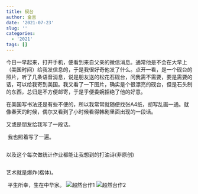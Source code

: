 ```yaml
---
title: 砚台
author: 金吉
date: '2021-07-23'
slug: ''
categories:
  - '2021'
tags: []
---
```



今日一早起来，打开手机，便看到来自父亲的微信消息。通常他是不会在大早上（美国时间）给我发信息的，于是我很好奇他发了什么。点开一看，是一个砚台的照片，听了几条语音消息，说是朋友送的松花石砚台，问我需不需要，要是需要的话，可以给我寄到美国。我又看了一下图片，确实是个很漂亮的砚台，但是石头制的东西，总归是不方便邮寄，于是乎便委婉拒绝了他的好意。

在美国写书法还是有些不便的，所以我常常就随便找张A4纸，胡写乱画一通。就像春天的时候，偶尔又看到了小时候看得韩剧里面出现的一段话。
![<我叫金三顺>](https://raw.githubusercontent.com/JinjiPang/jinji/main/content/cn/2021-07-23-/images/dance.jpg)


又或是朋友给我写了一段话。

![<熊>](https://raw.githubusercontent.com/JinjiPang/jinji/main/content/cn/2021-07-23-/images/xiong.jpg)
我也照着写了一遍。

![<pang>](https://raw.githubusercontent.com/JinjiPang/jinji/main/content/cn/2021-07-23-/images/pang.jpg)


以及这个每次做统计作业都能让我想到的打油诗(非原创)

![<prove>](https://raw.githubusercontent.com/JinjiPang/jinji/main/content/cn/2021-07-23-/images/prove.jpg)


艺术就是爆炸(楷体)。

![<thousand>](https://raw.githubusercontent.com/JinjiPang/jinji/main/content/cn/2021-07-23-/images/thousand.jpg)
平生所幸，生在中华家。
![超然台作1](https://raw.githubusercontent.com/JinjiPang/jinji/main/pictures/%E8%B6%85%E7%84%B6%E5%8F%B0%E4%BD%9C1.jpg)
![超然台作2](https://raw.githubusercontent.com/JinjiPang/jinji/main/pictures/%E8%B6%85%E7%84%B6%E5%8F%B0%E4%BD%9C2.jpg)
